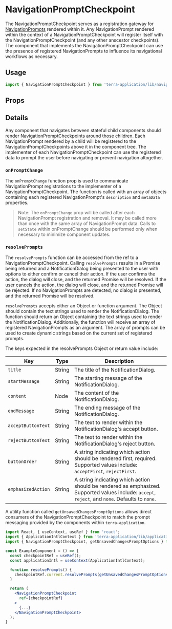 
# NavigationPromptCheckpoint

The NavigationPromptCheckpoint serves as a registration gateway for [NavigationPrompts](/components/terra-application/application/reference/components/navigation-prompt)
rendered within it. Any NavigationPrompt rendered within the context of a NavigationPromptCheckpoint will register itself with the NavigationPromptCheckpoint
(and any other anscestor checkpoints). The component that implements the NavigationPromptCheckpoint can use the presence of registered NavigationPrompts to
influence its navigational workflows as necessary.

## Usage

```jsx
import { NavigationPromptCheckpoint } from 'terra-application/lib/navigation-prompt';
```

## Props

<NavigationPromptCheckpointProps />

## Details

Any component that navigates between stateful child components should render NavigationPromptCheckpoints around those children.
Each NavigationPrompt rendered by a child will be registered to the NavigationPromptCheckpoints above it in the component tree.
The implementer of each NavigationPromptCheckpoint can use the registered data to prompt the user before navigating or prevent navigation altogether.

### `onPromptChange`

The `onPromptChange` function prop is used to communicate NavigationPrompt registrations to the implementer of a NavigationPromptCheckpoint.
The function is called with an array of objects containing each registered NavigationPrompt's `description` and `metaData` properties.

> Note: The `onPromptChange` prop will be called after each NavigationPrompt registration and removal.
> It may be called more than once with the same array of NavigationPrompt data. Calls to `setState` within onPromptChange
> should be performed only when necessary to minimize component updates.

### `resolvePrompts`

The `resolvePrompts` function can be accessed from the ref to a NavigationPromptCheckpoint. Calling `resolvePrompts` results in a
Promise being returned and a NotificationDialog being presented to the user with options to either confirm or cancel their action.
If the user confirms the action, the dialog will close, and the returned Promise will be resolved. If the user cancels the action,
the dialog will close, and the returned Promise will be rejected. If no NavigationPrompts are detected, no dialog is presented, and
the returned Promise will be resolved.

`resolvePrompts` accepts either an Object or function argument. The Object should contain the text strings used to render the NotificationDialog.
The function should return an Object containing the text strings used to render the NotificationDialog. Additionally, the function will receive
an array of registered NavigationPrompts as an argument. The array of prompts can be used to create dynamic strings based on the current set of registered prompts.

The keys expected in the resolvePrompts Object or return value include:

|Key|Type|Description|
|---|---|---|
|`title`|String|The title of the NotificationDialog.|
|`startMessage`|String|The starting message of the NotificationDialog.|
|`content`|Node|The content of the NotificationDialog.|
|`endMessage`|String|The ending message of the NotificationDialog.|
|`acceptButtonText`|String|The text to render within the NotificationDialog's accept button.|
|`rejectButtonText`|String|The text to render within the NotificationDialog's reject button.|
|`buttonOrder`|String|A string indicating which action should be rendered first, required. Supported values include: `acceptFirst`, `rejectFirst`.|
|`emphasizedAction`|String|A string indicating which action should be rendered as emphasized. Supported values include: `accept`, `reject`, and `none`. Defaults to `none`.|

A utility function called `getUnsavedChangesPromptOptions` allows direct consumers of the NavigationPromptCheckpoint
to match the prompt messaging provided by the components within `terra-application`.

```jsx
import React, { useContext, useRef } from 'react';
import { ApplicationIntlContext } from 'terra-application/lib/application-intl';
import { NavigationPromptCheckpoint, getUnsavedChangesPromptOptions } from 'terra-application/lib/navigation-prompt';

const ExampleComponent = () => {
  const checkpointRef = useRef();
  const applicationIntl = useContext(ApplicationIntlContext);

  function resolvePrompts() {
    checkpointRef.current.resolvePrompts(getUnsavedChangesPromptOptions(applicationIntl)).then(() => { ... });
  }

  return (
    <NavigationPromptCheckpoint
      ref={checkpointRef}
    >
      {...}
    </NavigationPromptCheckpoint>
  );
}
```